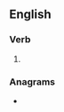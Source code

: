 ==English==

===Verb===
{{head|en|present participle}}

# {{present participle of|snirt|lang=en|nocat=1}}

===Anagrams===
* {{anagrams|en|a=giinnrst|stringin'}}